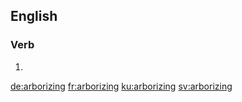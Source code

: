 ==English==

===Verb===
{{head|en|present participle}}

# {{present participle of|arborize|lang=en|nocat=1}}

[[de:arborizing]]
[[fr:arborizing]]
[[ku:arborizing]]
[[sv:arborizing]]